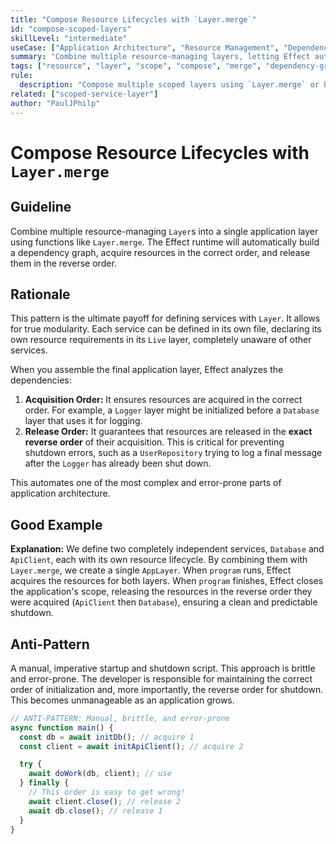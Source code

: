 ```yaml
---
title: "Compose Resource Lifecycles with `Layer.merge`"
id: "compose-scoped-layers"
skillLevel: "intermediate"
useCase: ["Application Architecture", "Resource Management", "Dependency Injection"]
summary: "Combine multiple resource-managing layers, letting Effect automatically handle the acquisition and release order."
tags: ["resource", "layer", "scope", "compose", "merge", "dependency-graph", "architecture"]
rule:
  description: "Compose multiple scoped layers using `Layer.merge` or by providing one layer to another."
related: ["scoped-service-layer"]
author: "PaulJPhilp"
---
```


# Compose Resource Lifecycles with `Layer.merge`

## Guideline

Combine multiple resource-managing `Layer`s into a single application layer using functions like `Layer.merge`. The Effect runtime will automatically build a dependency graph, acquire resources in the correct order, and release them in the reverse order.

## Rationale

This pattern is the ultimate payoff for defining services with `Layer`. It allows for true modularity. Each service can be defined in its own file, declaring its own resource requirements in its `Live` layer, completely unaware of other services.

When you assemble the final application layer, Effect analyzes the dependencies:
1.  **Acquisition Order:** It ensures resources are acquired in the correct order. For example, a `Logger` layer might be initialized before a `Database` layer that uses it for logging.
2.  **Release Order:** It guarantees that resources are released in the **exact reverse order** of their acquisition. This is critical for preventing shutdown errors, such as a `UserRepository` trying to log a final message after the `Logger` has already been shut down.

This automates one of the most complex and error-prone parts of application architecture.

## Good Example

<Example path="./src/compose-scoped-layers.ts" />

**Explanation:**
We define two completely independent services, `Database` and `ApiClient`, each with its own resource lifecycle. By combining them with `Layer.merge`, we create a single `AppLayer`. When `program` runs, Effect acquires the resources for both layers. When `program` finishes, Effect closes the application's scope, releasing the resources in the reverse order they were acquired (`ApiClient` then `Database`), ensuring a clean and predictable shutdown.

## Anti-Pattern

A manual, imperative startup and shutdown script. This approach is brittle and error-prone. The developer is responsible for maintaining the correct order of initialization and, more importantly, the reverse order for shutdown. This becomes unmanageable as an application grows.

```typescript
// ANTI-PATTERN: Manual, brittle, and error-prone
async function main() {
  const db = await initDb(); // acquire 1
  const client = await initApiClient(); // acquire 2

  try {
    await doWork(db, client); // use
  } finally {
    // This order is easy to get wrong!
    await client.close(); // release 2
    await db.close(); // release 1
  }
}
```